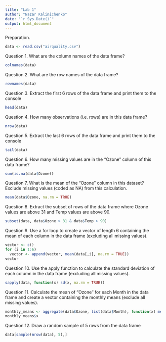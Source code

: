 ```yaml
---
title: "Lab 1"
author: "Nazar Kalinichenko"
date: "`r Sys.Date()`"
output: html_document
---
```


Preparation.  
```r
data <- read.csv("airquality.csv")
```

Question 1. What are the column names of the data frame?
```r
colnames(data)
```

Question 2. What are the row names of the data frame?
```r
rownames(data)
```

Question 3. Extract the first 6 rows of the data frame and print them to the console
```r
head(data)
```

Question 4. How many observations (i.e. rows) are in this data frame?
```r
nrow(data)
```

Question 5. Extract the last 6 rows of the data frame and print them to the console
```r
tail(data)
```

Question 6. How many missing values are in the “Ozone” column of this data frame?
```r
sum(is.na(data$Ozone))
```

Question 7. What is the mean of the “Ozone” column in this dataset? Exclude missing values (coded as NA) from this calculation.
```r
mean(data$Ozone, na.rm = TRUE)
```

Question 8. Extract the subset of rows of the data frame where Ozone values are above 31 and Temp values are above 90.
```r
subset(data, data$Ozone > 31 & data$Temp > 90)
```

Question 9. Use a for loop to create a vector of length 6 containing the mean of each column in the data frame (excluding all missing values).
```r
vector <- c()
for (i in 1:6)
  vector <- append(vector, mean(data[,i], na.rm = TRUE))
vector
```

Question 10. Use the apply function to calculate the standard deviation of each column in the data frame (excluding all missing values).
```r
sapply(data, function(x) sd(x, na.rm = TRUE))
```

Question 11. Calculate the mean of “Ozone” for each Month in the data frame and create a vector containing the monthly means (exclude all missing values).
```r
monthly_means <- aggregate(data$Ozone, list(data$Month), function(x) mean(x, na.rm = TRUE))
monthly_means$x
```
Question 12. Draw a random sample of 5 rows from the data frame
```r
data[sample(nrow(data), 5),]
```
